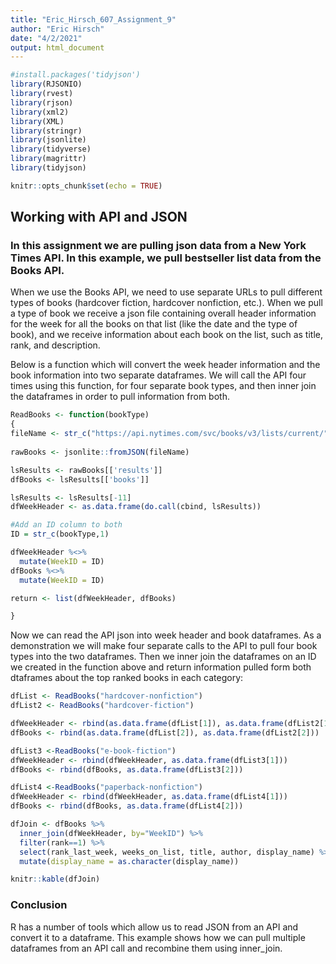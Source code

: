 ```yaml
---
title: "Eric_Hirsch_607_Assignment_9"
author: "Eric Hirsch"
date: "4/2/2021"
output: html_document
---
```



```r
#install.packages('tidyjson')
library(RJSONIO)
library(rvest)
library(rjson)
library(xml2)
library(XML)
library(stringr)
library(jsonlite)
library(tidyverse)
library(magrittr)
library(tidyjson)
```

```r
knitr::opts_chunk$set(echo = TRUE)
```

## Working with API and JSON

### In this assignment we are pulling json data from a New York Times API.  In this example, we pull bestseller list data from the Books API.  

When we use the Books API, we need to use separate URLs to pull different types of books (hardcover fiction, hardcover nonfiction, etc.).  When we pull a type of book we receive a json file containing overall header information for the week for all the books on that list (like the date and the type of book), and we receive information about each book on the list, such as title, rank, and description.

Below is a function which will convert the week header information and the book information into two separate dataframes.  We will call the API four times using this function, for four separate book types, and then inner join the dataframes in order to pull information from both.

```r



ReadBooks <- function(bookType)
{
fileName <- str_c("https://api.nytimes.com/svc/books/v3/lists/current/", bookType, ".json?api-key=U1BE0rsN7a3179DhU43SqV4fyQ1DErzX")
                  
rawBooks <- jsonlite::fromJSON(fileName)

lsResults <- rawBooks[['results']]
dfBooks <- lsResults[['books']]

lsResults <- lsResults[-11]
dfWeekHeader <- as.data.frame(do.call(cbind, lsResults))

#Add an ID column to both
ID = str_c(bookType,1)

dfWeekHeader %<>%
  mutate(WeekID = ID)
dfBooks %<>%
  mutate(WeekID = ID)

return <- list(dfWeekHeader, dfBooks)

}

```

Now we can read the API json into week header and book dataframes. As a demonstration we will make four separate calls to the API to pull four book types into the two dataframes.  Then we inner join the dataframes on an ID we created in the function above and return information pulled form both dtaframes about the top ranked books in each category:

```r

dfList <- ReadBooks("hardcover-nonfiction")
dfList2 <- ReadBooks("hardcover-fiction")

dfWeekHeader <- rbind(as.data.frame(dfList[1]), as.data.frame(dfList2[1]))
dfBooks <- rbind(as.data.frame(dfList[2]), as.data.frame(dfList2[2]))

dfList3 <-ReadBooks("e-book-fiction")
dfWeekHeader <- rbind(dfWeekHeader, as.data.frame(dfList3[1]))
dfBooks <- rbind(dfBooks, as.data.frame(dfList3[2]))

dfList4 <-ReadBooks("paperback-nonfiction")
dfWeekHeader <- rbind(dfWeekHeader, as.data.frame(dfList4[1]))
dfBooks <- rbind(dfBooks, as.data.frame(dfList4[2]))

dfJoin <- dfBooks %>% 
  inner_join(dfWeekHeader, by="WeekID") %>%
  filter(rank==1) %>%
  select(rank_last_week, weeks_on_list, title, author, display_name) %>%
  mutate(display_name = as.character(display_name))

knitr::kable(dfJoin)


```
### Conclusion

R has a number of tools which allow us to read JSON from an API and convert it to a dataframe.  This example shows how we can pull multiple dataframes from an API call and recombine them using inner_join.



